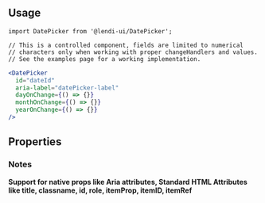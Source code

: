 
## Usage

```
import DatePicker from '@lendi-ui/DatePicker';

// This is a controlled component, fields are limited to numerical
// characters only when working with proper changeHandlers and values.
// See the examples page for a working implementation.
```

```jsx
<DatePicker
  id="dateId"
  aria-label="datePicker-label"
  dayOnChange={() => {}}
  monthOnChange={() => {}}
  yearOnChange={() => {}}
/>
```

## Properties

<PropTable>
  <PropTable.Entry name="dayOnChange" type="() => void" description="Day input change handler"/>
  <PropTable.Entry name="dayValue" type="number" description="Value of the day input field"/>
  <PropTable.Entry name="hasDayField" type="boolean" defaultValue={false} description="Flag to indicate whether or not the DD field should be included"/>
  <PropTable.Entry name="isDisabled" type="boolean" defaultValue={false} description="Flag to indicate whether or not the component should show in readonly"/>
  <PropTable.Entry name="isError" type="boolean" defaultValue={false} description="Flag to indicate whether or not a red outline should show around the component" /> 
  <PropTable.Entry name="monthOnChange" type="() => void" description="Month input change handler"/>
  <PropTable.Entry name="monthValue" type="number" description="Value of the month input field"/>
  <PropTable.Entry name="size" type={`"sm" | "md" | "lg"`} defaultValue="md" description="The date-picker size"/>
  <PropTable.Entry name="yearOnChange" type="() => void" description="Year input change handler" />
  <PropTable.Entry name="yearValue" type="number" description="Value of the year input field"/>
</PropTable>

### Notes
<b>Support for native props like Aria attributes, Standard HTML Attributes like title, classname, id, role, itemProp, itemID, itemRef</b>
